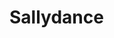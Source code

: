 
# Sallydance
<ProjectDetails
  floatRight
  region="Riverlands"
  house="House Unknown"
  type="Village"
  status="Completed"
  warp="/warp sallydance"
  projectLead="MrTXI"
  dateStarted="2013-11-30T08:00:00+00:00"
  dateCompleted="2013-11-30T08:00:00+00:00"
/>
